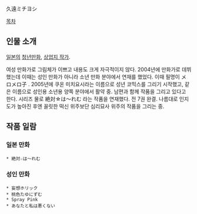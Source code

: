久遠ミチヨシ

[[목차]]

== 인물 소개 ==
[[일본]]의 [[청년만화]], [[상업지 작가]].

여성 만화가로 그림체가 이쁘고 내용도 크게 자극적이지 않다. 2004년에 만화가로 데뷔했는데 이때는 성인 만화가 아니라 소년 만화 분야에서 연재를 했었다. 이때 필명이 メロメロ子 . 2005년에 쿠온 미치요시라는 이름으로 성년 코믹스를 그리기 시작했고, 같은 이름으로 성인용 소년용 양쪽 분야에서 활약 중. 남편과 함께 작품을 그리고 있다고 한다. 시리즈 물로 絶対☆は～れむ 라는 작품을 연재했다. 전 7권 완결. 나름대로 인지도가 높아진 후엔 꼴릿한 떡신 위주보단 심리묘사 위주의 작품을 그리는 중.

== 작품 일람 ==
=== 일본 만화 ===
 * 絶対☆は～れむ 

=== 성인 만화 ===
 * 妄想ホリック
 * 桃色たゆにずむ
 * Spray Pink
 * あなたと私は悪くない
